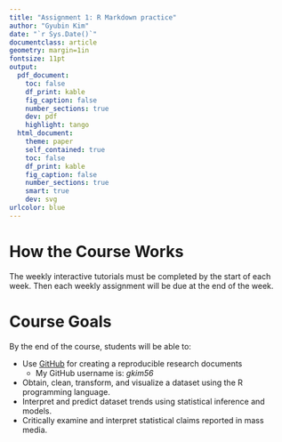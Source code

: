```yaml
---
title: "Assignment 1: R Markdown practice"
author: "Gyubin Kim"
date: "`r Sys.Date()`"
documentclass: article
geometry: margin=1in
fontsize: 11pt
output:
  pdf_document:
    toc: false
    df_print: kable
    fig_caption: false
    number_sections: true
    dev: pdf
    highlight: tango
  html_document:
    theme: paper
    self_contained: true
    toc: false
    df_print: kable
    fig_caption: false
    number_sections: true
    smart: true
    dev: svg
urlcolor: blue
---
```


<!-- Write your Markdown below this line -->

# How the Course Works
The weekly interactive tutorials must be completed by the start of each week. Then each weekly
assignment will be due at the end of the week.

# Course Goals
By the end of the course, students will be able to:

* Use [GitHub](github.com) for creating a reproducible research documents
  + My GitHub username is: _gkim56_
* Obtain, clean, transform, and visualize a dataset using the R programming language.
* Interpret and predict dataset trends using statistical inference and models.
* Critically examine and interpret statistical claims reported in mass media.


